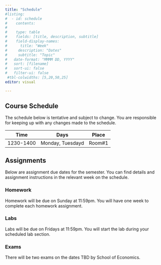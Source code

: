 ---
title: "Schedule"
#listing:
#  - id: schedule
#    contents:
#      
#    type: table
#    fields: [title, description, subtitle]
#    field-display-names:
#      title: "Week"
#     description: "Dates"
#     subtitle: "Topic"
#   date-format: "MMMM DD, YYYY"
#   sort: [filename]
#   sort-ui: false
#   filter-ui: false
 #tbl-colwidths: [5,20,50,25]
editor: visual

---



## Course Schedule

The schedule below is tentative and subject to change. You are responsible for keeping up with any changes made to the schedule.

| Time | Days | Place | 
|------|------|-------|
|1230-1400|Monday, Tuesdayd|Room#1|




## Assignments

Below are assignment due dates for the semester. You can find details and assignment instructions in the relevant week on the schedule.

### Homework

Homework will be due on Sunday at 11:59pm. You will have one week to complete each homework assignment.

### Labs

Labs will be due on Fridays at 11:59pm. You will start the lab during your scheduled lab section.

### Exams

There will be two exams on the dates TBD by School of Economics.
